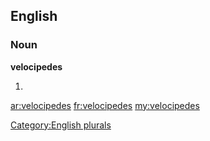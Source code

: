 ==English==

===Noun===
'''velocipedes'''

# {{plural of|[[velocipede]]}}

[[Category:English plurals]]

[[ar:velocipedes]]
[[fr:velocipedes]]
[[my:velocipedes]]